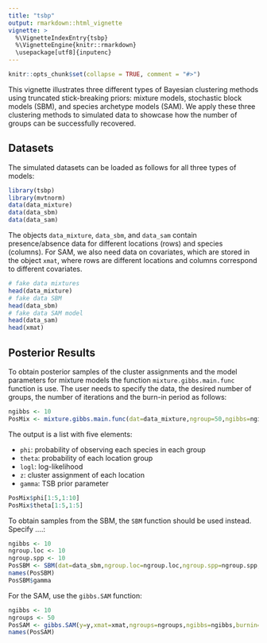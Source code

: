 ```yaml
---
title: "tsbp"
output: rmarkdown::html_vignette
vignette: >
  %\VignetteIndexEntry{tsbp}
  %\VignetteEngine{knitr::rmarkdown}
  \usepackage[utf8]{inputenc}
---
```


```r
knitr::opts_chunk$set(collapse = TRUE, comment = "#>")
```

This vignette illustrates three different types of Bayesian clustering methods using truncated stick-breaking priors: mixture models, stochastic block models (SBM), and species archetype models (SAM). We apply these three clustering methods to simulated data to showcase how the number of groups can be successfully recovered.

## Datasets

The simulated datasets can be loaded as follows for all three types of models:
```r
library(tsbp)
library(mvtnorm)
data(data_mixture)
data(data_sbm)
data(data_sam) 
```
The objects `data_mixture`, `data_sbm`, and `data_sam` contain presence/absence data for different locations (rows) and species (columns). For SAM, we also need data on covariates, which are stored in the object `xmat`, where rows are different locations and columns correspond to different covariates. 

```r
# fake data mixtures
head(data_mixture)
# fake data SBM
head(data_sbm)
# fake data SAM model
head(data_sam)
head(xmat)
```

## Posterior Results

To obtain posterior samples of the cluster assignments and the model parameters for mixture models the function `mixture.gibbs.main.func` function is use. The user needs to specify the data, the desired number of groups, the number of iterations and the burn-in period as follows: 

```r
ngibbs <- 10
PosMix <- mixture.gibbs.main.func(dat=data_mixture,ngroup=50,ngibbs=ngibbs,burnin=ngibbs/2)
```

The output is a list with five elements: 

* `phi`:   probability of observing each species in each group
* `theta`: probability of each location group
* `logl`:  log-likelihood 
* `z`:     cluster assignment of each location
* `gamma`: TSB prior parameter


```r
PosMix$phi[1:5,1:10]
PosMix$theta[1:5,1:5]
```

To obtain samples from the SBM, the `SBM` function should be used instead. Specify ....:
```r
ngibbs <- 10
ngroup.loc <- 10
ngroup.spp <- 10
PosSBM <- SBM(dat=data_sbm,ngroup.loc=ngroup.loc,ngroup.spp=ngroup.spp,ngibbs=ngibbs,burnin=ngibbs/2)
names(PosSBM)
PosSBM$gamma
```
For the SAM, use the `gibbs.SAM` function:

```r
ngibbs <- 10
ngroups <- 50
PosSAM <- gibbs.SAM(y=y,xmat=xmat,ngroups=ngroups,ngibbs=ngibbs,burnin=ngibbs/2)
names(PosSAM)
```



